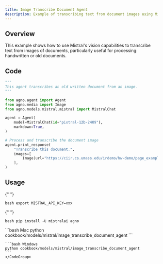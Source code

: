 ```yaml
---
title: Image Transcribe Document Agent
description: Example of transcribing text from document images using Mistral's vision model
---
```


## Overview

This example shows how to use Mistral's vision capabilities to transcribe text from images of documents, particularly useful for processing handwritten or old documents.

## Code

```python cookbook/models/mistral/image_transcribe_document_agent
"""
This agent transcribes an old written document from an image.
"""

from agno.agent import Agent
from agno.media import Image
from agno.models.mistral.mistral import MistralChat

agent = Agent(
    model=MistralChat(id="pixtral-12b-2409"),
    markdown=True,
)

# Process and transcribe the document image
agent.print_response(
    "Transcribe this document.",
    images=[
        Image(url="https://ciir.cs.umass.edu/irdemo/hw-demo/page_example.jpg"),
    ],
)
```

## Usage

<Steps>
  <Snippet file="create-venv-step.mdx" />

{" "}

<Step title="Set your API key">```bash export MISTRAL_API_KEY=xxx ```</Step>

{" "}

<Step title="Install libraries">```bash pip install -U mistralai agno ```</Step>

  <Step title="Run Agent">
    <CodeGroup>
    ```bash Mac
    python cookbook/models/mistral/image_transcribe_document_agent
    ```

    ```bash Windows
    python cookbook/models/mistral/image_transcribe_document_agent
    ```
    </CodeGroup>

  </Step>
</Steps>
